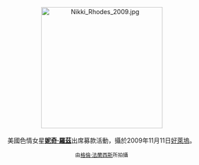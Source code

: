 <center>
[[File:Nikki_Rhodes_2009.jpg|275px]]
<br><br>
美國色情女星'''[[妮奇·羅茲|妮奇·羅茲]]'''出席募款活動，攝於2009年11月11日[[好萊塢|好萊塢]]。
<p>
<small>由[[:en:User:Toglenn|格倫·法蘭西斯]]所拍攝</small>
</center>